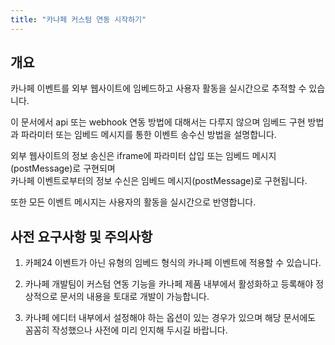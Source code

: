 ```yaml
---
title: "카나페 커스텀 연동 시작하기"
---
```


## 개요

카나페 이벤트를 외부 웹사이트에 임베드하고 사용자 활동을 실시간으로 추적할 수 있습니다.

이 문서에서 api 또는 webhook 연동 방법에 대해서는 다루지 않으며
임베드 구현 방법과 파라미터 또는 임베드 메시지를 통한 이벤트 송수신 방법을 설명합니다.

외부 웹사이트의 정보 송신은 iframe에 파라미터 삽입 또는 임베드 메시지(postMessage)로 구현되며<br/>
카나페 이벤트로부터의 정보 수신은 임베드 메시지(postMessage)로 구현됩니다.

또한 모든 이벤트 메시지는 사용자의 활동을 실시간으로 반영합니다.

## 사전 요구사항 및 주의사항

1. 카페24 이벤트가 아닌 유형의 임베드 형식의 카나페 이벤트에 적용할 수 있습니다.

2. 카나페 개발팀이 커스텀 연동 기능을 카나페 제품 내부에서 활성화하고 등록해야 정상적으로 문서의 내용을 토대로 개발이 가능합니다.

3. 카나페 에디터 내부에서 설정해야 하는 옵션이 있는 경우가 있으며 해당 문서에도 꼼꼼히 작성했으나 사전에 미리 인지해 두시길 바랍니다.
